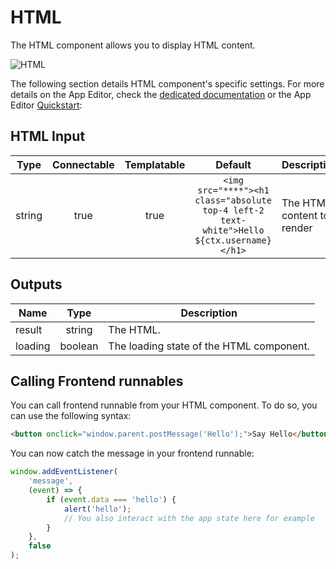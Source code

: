
# HTML

The HTML component allows you to display HTML content.

![HTML](../../assets/apps/4_app_component_library/html.png.webp)

The following section details HTML component's specific settings. For more details on the App Editor, check the [dedicated documentation](../0_app_editor/index.mdx) or the App Editor [Quickstart](../../getting_started/7_apps_quickstart/index.mdx):

<div class="grid grid-cols-2 gap-6 mb-4">
	<DocCard
		color="orange"
		title="App Editor Documentation"
		description="The app editor is a low-code builder to create custom User Interfaces with a mix of drag-and-drop and code."
		href="/docs/apps/app_editor"
	/>
	<DocCard
		color="orange"
		title="Apps Quickstart"
		description="Learn how to build your first app in a matter of minutes."
		href="/docs/getting_started/apps_quickstart"
	/>
</div>

## HTML Input

|  Type  | Connectable | Templatable |                                          Default                                          | Description                |
| :----: | :---------: | :---------: | :---------------------------------------------------------------------------------------: | -------------------------- |
| string |    true     |    true     | `<img src="****"><h1 class="absolute top-4 left-2 text-white">Hello ${ctx.username}</h1>` | The HTML content to render |

## Outputs

| Name    |  Type   | Description                              |
| ------- | :-----: | ---------------------------------------- |
| result  | string  | The HTML.                                |
| loading | boolean | The loading state of the HTML component. |

## Calling Frontend runnables

You can call frontend runnable from your HTML component. To do so, you can use the following syntax:

```html
<button onclick="window.parent.postMessage('Hello');">Say Hello</button>
```

You can now catch the message in your frontend runnable:

```js
window.addEventListener(
	'message',
	(event) => {
		if (event.data === 'hello') {
			alert('hello');
			// You also interact with the app state here for example
		}
	},
	false
);
```
